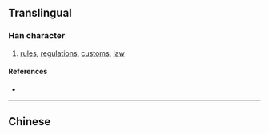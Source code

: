 {{also|椝}}
{{character info/new}}
==Translingual==

===Han character===
{{Han char|rn=75|rad=木|as=11|sn=15|four=56904|canj=QUD|ids=⿱規木}}

# [[rules]], [[regulations]], [[customs]], [[law]]

====References====
* {{Han ref|kx=0548.120|dkj=15391|dj=0935.290|hdz=21272.070|uh=69FC|ud=27132|bh=E5E4|bd=58852}}

----

==Chinese==
{{zh-see|規|v}}